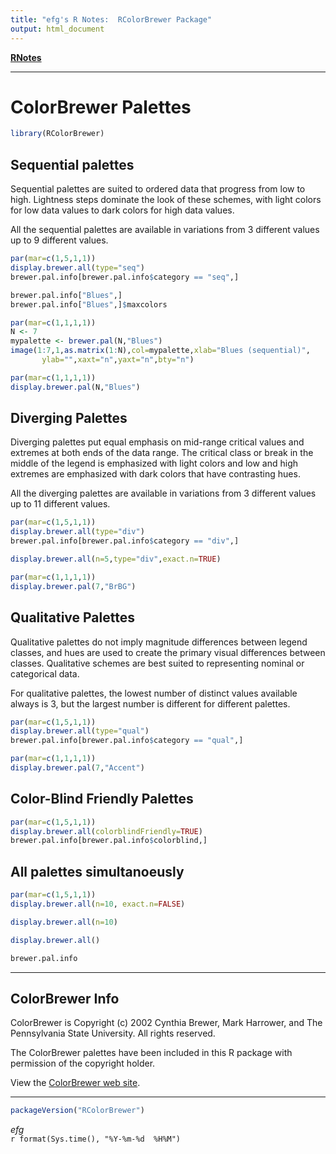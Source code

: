 ```yaml
---
title: "efg's R Notes:  RColorBrewer Package"
output: html_document
---
```


**[RNotes](../../index.html)**  

*****

# ColorBrewer Palettes

```r
library(RColorBrewer)
```

## Sequential palettes

Sequential palettes are suited to ordered data that progress from low to high. Lightness steps dominate the look of these schemes, with light colors for low data values to dark colors for high data values. 

All the sequential palettes are available in variations from 3 different values up to 9 different values. 
 
```r
par(mar=c(1,5,1,1))
display.brewer.all(type="seq")
brewer.pal.info[brewer.pal.info$category == "seq",]

brewer.pal.info["Blues",]
brewer.pal.info["Blues",]$maxcolors
```

```r
par(mar=c(1,1,1,1))
N <- 7
mypalette <- brewer.pal(N,"Blues")
image(1:7,1,as.matrix(1:N),col=mypalette,xlab="Blues (sequential)",
       ylab="",xaxt="n",yaxt="n",bty="n")
```
    
```r
par(mar=c(1,1,1,1))
display.brewer.pal(N,"Blues")
```
    
## Diverging Palettes

Diverging palettes put equal emphasis on mid-range critical values and extremes at both ends of the data range. The critical class or break in the middle of the legend is emphasized with light colors and low and high extremes are emphasized with dark colors that have contrasting hues. 

All the diverging palettes are available in variations from 3 different values up to 11 different values. 

```r
par(mar=c(1,5,1,1))
display.brewer.all(type="div")
brewer.pal.info[brewer.pal.info$category == "div",]

display.brewer.all(n=5,type="div",exact.n=TRUE)
```

```r
par(mar=c(1,1,1,1))
display.brewer.pal(7,"BrBG")
```

## Qualitative Palettes

Qualitative palettes do not imply magnitude differences between legend classes, and hues are used to create the primary visual differences between classes. Qualitative schemes are best suited to representing nominal or categorical data. 

For qualitative palettes, the lowest number of distinct values available always is 3, but the largest number is different for different palettes. 

```r
par(mar=c(1,5,1,1))
display.brewer.all(type="qual") 
brewer.pal.info[brewer.pal.info$category == "qual",]
```

```r
par(mar=c(1,1,1,1))
display.brewer.pal(7,"Accent")
```

## Color-Blind Friendly Palettes

```r
par(mar=c(1,5,1,1))
display.brewer.all(colorblindFriendly=TRUE)
brewer.pal.info[brewer.pal.info$colorblind,]
```


## All palettes simultanoeusly

```r
par(mar=c(1,5,1,1))
display.brewer.all(n=10, exact.n=FALSE)

display.brewer.all(n=10)

display.brewer.all()

brewer.pal.info
```


*****

## ColorBrewer Info

ColorBrewer is Copyright (c) 2002 Cynthia Brewer, Mark Harrower, and The Pennsylvania State University. All rights reserved.

The ColorBrewer palettes have been included in this R package with permission of the copyright holder. 

View the [ColorBrewer web site](http://colorbrewer2.org/).
 
*****

```r
packageVersion("RColorBrewer")
```

*efg*  
`r format(Sys.time(), "%Y-%m-%d  %H%M")` 